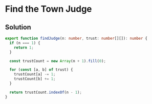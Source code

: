 # Find the Town Judge

## Solution

```typescript filename="solution.ts" copy
export function findJudge(n: number, trust: number[][]): number {
  if (n === 1) {
    return 1;
  }

  const trustCount = new Array(n + 1).fill(0);

  for (const [a, b] of trust) {
    trustCount[a] -= 1;
    trustCount[b] += 1;
  }

  return trustCount.indexOf(n - 1);
}
```
